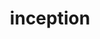 ---
title: inception
description: School 42 Project. Set up a small infrastructure composed of WordPress with LEMP Stack (Nginx, MariaDB and PHP) using Docker / Docker-Compose under specific rules
url: https://github.com/JuanBraco
published: true
---